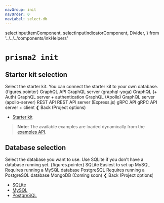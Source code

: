 ```yaml
---
navGroup: init
navOrder: 0
navLabel: select-db
---
```


  selectInputItemComponent,
  selectInputIndicatorComponent,
  Divider,
} from '../../../components/inkHelpers'

# `prisma2 init`

## Starter kit selection

<Terminal>
  <Box flexDirection="column" marginLeft={2}>
    <Text bold>Select the starter kit.</Text>
    <Color dim>You can connect the starter kit to your own database.</Color>
  </Box>
  <BorderBox
    flexDirection="column"
    marginTop={1}
    marginBottom={1}
    title={chalk.bold('Available starter kits')}
  >
    <Box width={100}>
      <Box>
        <Color cyan>
          <Box width={19}>
            {figures.pointer} <Text bold>GraphQL API</Text>
          </Box>
          <Color dim>  GraphQL server (graphql-yoga)</Color>
        </Color>
      </Box>
    </Box>
    <Box width={100}>
      <Box marginLeft={2}>
        <Box width={19}>
          <Font>GraphQL (+ Auth)</Font>
        </Box>
        <Color dim>GraphQL server + authentication</Color>
      </Box>
    </Box>
    <Box width={100}>
      <Box marginLeft={2}>
        <Box width={19}>
          <Font>GraphQL (Apollo)</Font>
        </Box>
        <Color dim>GraphQL server (apollo-server)</Color>
      </Box>
    </Box>
    <Box width={100}>
      <Box marginLeft={2}>
        <Box width={19}>
          <Font>REST API</Font>
        </Box>
        <Color dim>REST API server (Express.js)</Color>
      </Box>
    </Box>
    <Box width={100}>
      <Box marginLeft={2}>
        <Box width={19}>
          <Font>gRPC API</Font>
        </Box>
        <Color dim>gRPC API server + client</Color>
      </Box>
    </Box>
  </BorderBox>
  <Box>
    <Color gray>❮ </Color>
    <Text bold>Back</Text>
    <Color dim> (Project options)</Color>
  </Box>
</Terminal>

- [Starter kit](#database-selection)

> **Note**: The available examples are loaded dynamically from the [examples API](../examples-api).

## Database selection

<Terminal>
  <Box flexDirection="column" marginLeft={2}>
    <Text bold>Select the database you want to use.</Text>
    <Color dim>Use SQLite if you don't have a database running yet.</Color>
  </Box>
  <BorderBox
    flexDirection="column"
    marginTop={1}
    marginBottom={1}
    title={chalk.bold('Supported databases')}
  >
    <Box width={100}>
      <Box>
        <Color cyan>
          <Box width={15}>
            {figures.pointer} <Text bold>SQLite</Text>
          </Box>
          <Color dim> Easiest to set up</Color>
        </Color>
      </Box>
    </Box>
    <Box width={100}>
      <Box marginLeft={2}>
        <Box width={15}>
          <Font>MySQL</Font>
        </Box>
        <Color dim>Requires running a MySQL database</Color>
      </Box>
    </Box>
    <Box width={100}>
      <Box marginLeft={2}>
        <Box width={15}>
          <Font>PostgreSQL</Font>
        </Box>
        <Color dim>Requires running a PostgreSQL database</Color>
      </Box>
    </Box>
    <Box width={100}>
      <Box marginLeft={2}>
        <Color dim>
          <Box width={15}>MongoDB</Box>
          <Font>(Coming soon)</Font>
        </Color>
      </Box>
    </Box>
  </BorderBox>
  <Box>
    <Color gray>❮ </Color>
    <Text bold>Back</Text>
    <Color dim> (Project options)</Color>
  </Box>
</Terminal>

- [SQLite](./sqlite)
- [MySQL](./mysql)
- [PostgreSQL](./postgresql)
